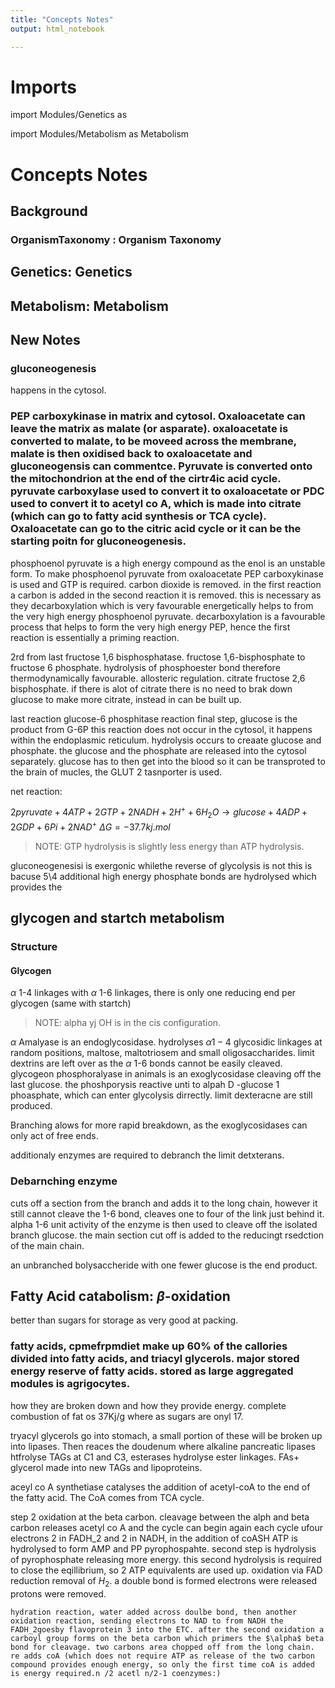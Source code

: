 ```yaml
---
title: "Concepts Notes"
output: html_notebook

---
```

 
# Imports
import Modules/Genetics as 

import Modules/Metabolism as Metabolism

# Concepts Notes

## Background

### __OrganismTaxonomy : Organism Taxonomy__

## __Genetics: Genetics__

## __Metabolism: Metabolism__

## New Notes

### gluconeogenesis
happens in the cytosol. 

### PEP carboxykinase in matrix and cytosol. Oxaloacetate can leave the matrix as malate (or asparate). oxaloacetate is converted to malate, to be moveed across the membrane, malate is then oxidised back to oxaloacetate and gluconeogensis can commentce. Pyruvate is converted onto the mitochondrion at the end of the cirtr4ic acid cycle. pyruvate carboxylase used to convert it to oxaloacetate or PDC used to convert it to acetyl co A, which is made into citrate (which can go to fatty acid synthesis or TCA cycle). Oxaloacetate can go to the citric acid cycle or it can be the starting poitn for gluconeogenesis. 

phosphoenol pyruvate is a high energy compound as the enol is an unstable form. To make phosphoenol pyruvate from oxaloacetate PEP carboxykinase is used and GTP is required. carbon dioxide is removed. in the first reaction a carbon is added in the second reaction it is removed. this is necessary as they decarboxylation which is very favourable energetically helps to from the very high energy phosphoenol pyruvate. decarboxylation is a favourable process that helps to form the very high energy PEP, hence the first reaction is essentially a priming reaction.

2rd from last 
fructose 1,6 bisphosphatase.  fructose 1,6-bisphosphate to fructose 6 phosphate. hydrolysis of phosphoester bond therefore thermodynamically favourable. allosteric regulation. citrate fructose 2,6 bisphosphate. if there is alot of citrate there is no need to brak down glucose to make more citrate, instead in can be built up. 

last reaction 
glucose-6 phosphitase reaction 
final step, glucose is the product from G-6P this reaction does not occur in the cytosol, it happens within the endoplasmic reticulum. hydrolysis occurs to creaate glucose and phosphate. the glucose and the phosphate are released into the cytosol separately. glucose has to then get into the blood so it can be transproted to the brain of mucles, the GLUT 2 tasnporter is used. 

net reaction: 

$2 pyruvate+4ATP+2GTP +2NADH+2H^++6H_2O\rightarrow glucose+4ADP+2GDP+6Pi+2NAD^+$ $\Delta G =-37.7kj.mol$

>NOTE: GTP hydrolysis is slightly less energy than ATP hydrolysis. 

gluconeogenesisi is exergonic whilethe reverse of glycolysis is not this is bacuse 5\4 additional high energy phosphate bonds are hydrolysed which provides the 


## glycogen and startch metabolism

### Structure

#### Glycogen 
$\alpha$ 1-4 linkages with $\alpha$ 1-6 linkages, there is only one reducing end per glycogen (same with startch)

>NOTE: alpha yj OH is in the cis configuration. 

$\alpha$ Amalyase is an endoglycosidase. 
hydrolyses $\alpha 1-4$ glycosidic linkages at random positions, maltose, maltotriosem and small oligosaccharides. limit dextrins are left over as the $\alpha$ 1-6 bonds cannot be easily cleaved. glycogeon phosphoralyase in animals is an exoglycosidase cleaving off the last glucose. the phoshporysis reactive unti to alpah D -glucose 1 phoasphate, which can enter glycolysis dirrectly. limit dexteracne are still produced. 

Branching alows for more rapid breakdown, as the exoglycosidases can only act of free ends. 

additionaly enzymes are required to debranch the limit detxterans. 

### Debarnching enzyme
cuts off a section from the branch and adds it to the long chain, however it still cannot cleave the 1-6 bond, cleaves one to four of the link just behind it. alpha 1-6 unit activity of the enzyme is then used to cleave off the isolated branch glucose. the main section cut off is added to the reducingt rsedction of the main chain.


an unbranched bolysaccheride with one fewer glucose is the end product. 

## Fatty Acid catabolism: $\beta$-oxidation 

better than sugars for storage as very good at packing. 

### fatty acids, cpmefrpmdiet make up 60\% of the callories divided into fatty acids, and triacyl glycerols. major stored energy reserve of fatty acids. stored as large aggregated modules is agrigocytes. 

how they are broken down and how they provide energy. complete combustion of fat os 37Kj/g where as sugars are onyl 17.

tryacyl glycerols go into stomach, a small portion of these will be broken up into lipases. Then reaces the doudenum where alkaline pancreatic lipases htfrolyse TAGs at C1 and C3, esterases hydrolyse ester linkages. FAs+ glycerol made into new TAGs and lipoproteins. 

aceyl co A synthetiase catalyses the addition of acetyl-coA to the end of the fatty acid. The CoA comes from TCA cycle. 

step 2
	oxidation at the beta carbon. cleavage between the alph and beta carbon releases acetyl co A and the cycle can begin again each cycle u\yield four electrons 2 in FADH_2 and 2 in NADH, in the addition of coASH ATP is hydrolysed to form AMP and PP pyrophospahte. second step is hydrolysis of pyrophosphate releasing more energy. this second hydrolysis is required to close the eqillibrium, so 2 ATP equivalents are used up. oxidation via FAD reduction removal of $H_2$. a double bond is formed electrons were released protons were removed. 

	hydration reaction, water added across doulbe bond, then another oxidation reaction, sending electrons to NAD to from NADH the FADH_2goesby flavoprotein 3 into the ETC. after the second oxidation a carboyl group forms on the beta carbon which primers the $\alpha$ beta bond for cleavage. two carbons area chopped off from the long chain. re adds coA (which does not require ATP as release of the two carbon compound provides enough energy, so only the first time coA is added is energy required.n /2 acetl n/2-1 coenzymes:)
